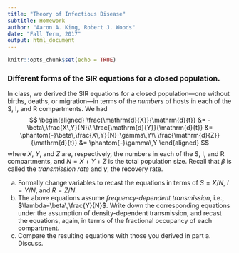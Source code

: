 ```yaml
---
title: "Theory of Infectious Disease"
subtitle: Homework
author: "Aaron A. King, Robert J. Woods"
date: "Fall Term, 2017"
output: html_document
---
```


\newcommand\prob[1]{\mathbb{P}\left[{#1}\right]}
\newcommand\expect[1]{\mathbb{E}\left[{#1}\right]}
\newcommand{\dd}[1]{\mathrm{d}{#1}}
\newcommand{\pd}[2]{\frac{\partial{#1}}{\partial{#2}}}
\newcommand{\deriv}[2]{\frac{\dd{#1}}{\dd{#2}}}
\newcommand\E[1]{\expect{#1}}
\newcommand\var[1]{\mathrm{Var}\left[{#1}\right]}
\newcommand\dist[2]{\mathrm{#1}\left(#2\right)}
\newcommand\dlta[1]{{\Delta}{#1}}
\newcommand\lik{\mathcal{L}}
\newcommand\loglik{\ell}
\newcommand\equals{{=\,}}
\newcommand\R{\mathbb{R}}
\newcommand\data[1]{#1^*}
\newcommand\params{\, ; \,}


```r
knitr::opts_chunk$set(echo = TRUE)
```

### Different forms of the SIR equations for a closed population.

In class, we derived the SIR equations for a closed population---one without births, deaths, or migration---in terms of the *numbers* of hosts in each of the S, I, and R compartments.
We had
$$
\begin{aligned}
\deriv{X}{t} &= -\beta\,\frac{X\,Y}{N}\\
\deriv{Y}{t} &= \phantom{-}\beta\,\frac{X\,Y}{N}-\gamma\,Y\\
\deriv{Z}{t} &= \phantom{-}\gamma\,Y
\end{aligned}
$$
where $X$, $Y$, and $Z$ are, respectively, the numbers in each of the S, I, and R compartments, and $N=X+Y+Z$ is the total population size.
Recall that $\beta$ is called the *transmission rate* and $\gamma$, the recovery rate.

a. Formally change variables to recast the equations in terms of $S=X/N$, $I=Y/N$, and $R=Z/N$.
b. The above equations assume *frequency-dependent transmission*, i.e., $\lambda=\beta\,\frac{Y}{N}$.
Write down the corresponding equations under the assumption of density-dependent transmission, and recast the equations, again, in terms of the fractional occupancy of each compartment.
c. Compare the resulting equations with those you derived in part a.
  Discuss.
